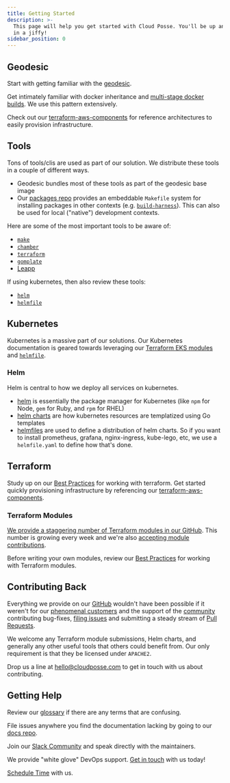 ```yaml
---
title: Getting Started
description: >-
  This page will help you get started with Cloud Posse. You'll be up and running
  in a jiffy!
sidebar_position: 0
---
```


## Geodesic

Start with getting familiar with the [geodesic](/learn/toolchain/#geodesic).

Get intimately familiar with docker inheritance and [multi-stage docker builds](/best-practices/docker#multi-stage-builds). We use this pattern extensively.

Check out our [terraform-aws-components](https://github.com/cloudposse/terraform-aws-components) for reference architectures to easily provision infrastructure.

## Tools

Tons of tools/clis are used as part of our solution. We distribute these tools in a couple of different ways.

* Geodesic bundles most of these tools as part of the geodesic base image
* Our [packages repo](/learn/toolchain/#packages) provides an embeddable `Makefile` system for installing packages in other contexts (e.g. [`build-harness`](/resources/legacy/tools#build-harness)). This can also be used for local ("native") development contexts.

Here are some of the most important tools to be aware of:

- [`make`](/learn/toolchain/#make)
- [`chamber`](/learn/toolchain/#chamber)
- [`terraform`](/learn/toolchain/#terraform)
- [`gomplate`](/learn/toolchain/#gomplate)
- [Leapp](/learn/toolchain/#leapp)

If using kubernetes, then also review these tools:

- [`helm`](/learn/toolchain/#helm)
- [`helmfile`](/learn/toolchain/#helmfile)

## Kubernetes

Kubernetes is a massive part of our solutions. Our Kubernetes documentation is geared towards leveraging our [Terraform EKS modules](https://github.com/cloudposse?q=terraform-aws-eks) and [`helmfile`](/learn/toolchain/#helmfile).

### Helm

Helm is central to how we deploy all services on kubernetes.

* [helm](/learn/toolchain/#helm) is essentially the package manager for Kubernetes (like `npm` for Node, `gem` for Ruby, and `rpm` for RHEL)
* [helm charts](https://helm.sh/docs/topics/charts/) are how kubernetes resources are templatized using Go templates
* [helmfiles](/learn/toolchain/#helmfile) are used to define a distribution of helm charts. So if you want to install prometheus, grafana, nginx-ingress, kube-lego, etc, we use a `helmfile.yaml` to define how that's done.

## Terraform

Study up on our [Best Practices](/best-practices/terraform) for working with terraform. Get started quickly provisioning infrastructure by referencing our [terraform-aws-components](https://github.com/cloudposse/terraform-aws-components).

### Terraform Modules

[We provide a staggering number of Terraform modules in our GitHub](https://github.com/cloudposse?q=&type=&language=hcl). This number is growing every week and we're also [accepting module contributions](/community/contribute/our-github#contributing).

Before writing your own modules, review our [Best Practices](/best-practices/terraform) for working with Terraform modules.

## Contributing Back

Everything we provide on our [GitHub](https://github.com/cloudposse/) wouldn't have been possible if it weren't for our [phenomenal customers](https://cloudposse.com/) and the support of the [community](https://cloudposse.com/slack/) contributing bug-fixes, [filing issues](https://github.com/search?q=org%3Acloudposse+type%3Aissue) and submitting a steady stream of [Pull Requests](https://github.com/search?q=org%3Acloudposse+type%3Apr).

We welcome any Terraform module submissions, Helm charts, and generally any other useful tools that others could benefit from. Our only requirement is that they be licensed under `APACHE2`.

Drop us a line at [hello@cloudposse.com](mailto:hello@cloudposse.com) to get in touch with us about contributing.

## Getting Help

Review our [glossary](/category/glossary/) if there are any terms that are confusing.

File issues anywhere you find the documentation lacking by going to our [docs repo](https://github.com/cloudposse/docs).

Join our [Slack Community](https://cloudposse.com/slack/) and speak directly with the maintainers.

We provide "white glove" DevOps support. [Get in touch](/community/contact-us) with us today!

[Schedule Time](https://calendly.com/cloudposse/) with us.
